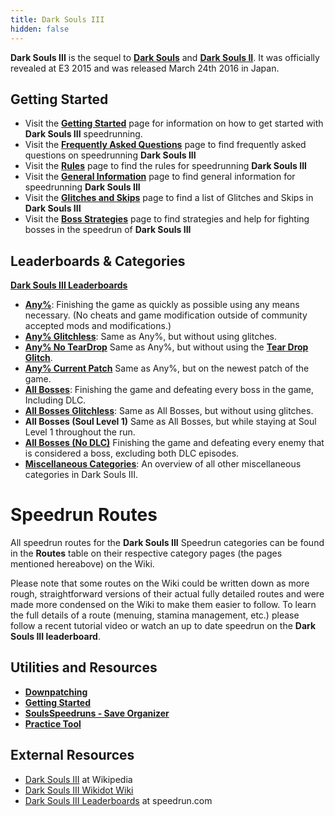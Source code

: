 ```yaml
---
title: Dark Souls III
hidden: false
---
```


**Dark Souls III** is the sequel to [**Dark Souls**](/darksouls) and [**Dark Souls II**](/darksouls2). It was officially revealed at E3 2015 and was released March 24th 2016 in Japan.

## Getting Started

- Visit the [**Getting Started**](/darksouls3/getting-started) page for information on how to get started with **Dark Souls III** speedrunning.
- Visit the [**Frequently Asked Questions**](/darksouls3/frequently-asked-questions) page to find frequently asked questions on speedrunning **Dark Souls III**
- Visit the [**Rules**](/darksouls3/rules) page to find the rules for speedrunning **Dark Souls III**
- Visit the [**General Information**](/darksouls3/general-information) page to find general information for speedrunning **Dark Souls III**
- Visit the [**Glitches and Skips**](/darksouls3/glitches) page to find a list of Glitches and Skips in **Dark Souls III**
- Visit the [**Boss Strategies**](/darksouls3/boss-strategies) page to find strategies and help for fighting bosses in the speedrun of **Dark Souls III**

## Leaderboards & Categories

[**Dark Souls III Leaderboards**](https://www.speedrun.com/darksouls3)

- [**Any%**](/darksouls3/any): Finishing the game as quickly as possible using any means necessary. (No cheats and game modification outside of community accepted mods and modifications.)
- [**Any% Glitchless**](/darksouls3/any-glitchless): Same as Any%, but without using glitches.
- [**Any% No TearDrop**](/darksouls3/any-no-teardrop) Same as Any%, but without using the [**Tear Drop Glitch**](/darksouls3/teardrop).
- [**Any% Current Patch**](/darksouls3/any-current-patch) Same as Any%, but on the newest patch of the game.
- [**All Bosses**](/darksouls3/all-bosses): Finishing the game and defeating every boss in the game, Including DLC.
- [**All Bosses Glitchless**](/darksouls3/all-bosses-glitchless): Same as All Bosses, but without using glitches.
- **All Bosses (Soul Level 1)** Same as All Bosses, but while staying at Soul Level 1 throughout the run.
- [**All Bosses (No DLC)**](/darksouls3/all-bosses-no-dlc) Finishing the game and defeating every enemy that is considered a boss, excluding both DLC episodes.
- [**Miscellaneous Categories**](/darksouls3/miscellaneous-categories): An overview of all other miscellaneous categories in Dark Souls III.

# Speedrun Routes

All speedrun routes for the **Dark Souls III** Speedrun categories can be found in the **Routes** table on their respective category pages (the pages mentioned hereabove) on the Wiki.

Please note that some routes on the Wiki could be written down as more rough, straightforward versions of their actual fully detailed routes and were made more condensed on the Wiki to make them easier to follow. To learn the full details of a route (menuing, stamina management, etc.) please follow a recent tutorial video or watch an up to date speedrun on the **Dark Souls III leaderboard**.

## Utilities and Resources

- [**Downpatching**](/darksouls3/downpatching)
- [**Getting Started**](/darksouls3/getting-started)
- [**SoulsSpeedruns - Save Organizer**](https://github.com/Kahmul/SoulsSpeedruns-Save-Organizer/releases)
- [**Practice Tool**](/darksouls3/practice-tool)

## External Resources

- [Dark Souls III](https://en.wikipedia.org/wiki/Dark_Souls_III) at Wikipedia
- [Dark Souls III Wikidot Wiki](https://darksouls3.wikidot.com/)
- [Dark Souls III Leaderboards](https://www.speedrun.com/darksouls3) at speedrun.com

